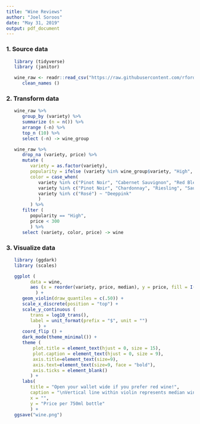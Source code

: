 ```yaml
---
title: "Wine Reviews"
author: "Joel Soroos"
date: "May 31, 2019"
output: pdf_document
---
```


### 1. Source data
```r

   library (tidyverse)
   library (janitor)  

   wine_raw <- readr::read_csv("https://raw.githubusercontent.com/rfordatascience/tidytuesday/master/data/2019/2019-05-28/winemag-data-130k-v2.csv") %>%
      clean_names ()
```

### 2. Transform data
```r

   wine_raw %>%
      group_by (variety) %>%
      summarize (n = n()) %>%
      arrange (-n) %>%
      top_n (10) %>%
      select (-n) -> wine_group

   wine_raw %>%
      drop_na (variety, price) %>%
      mutate (
         variety = as.factor(variety),
         popularity = ifelse (variety %in% wine_group$variety, "High", "Low"),
         color = case_when(
            variety %in% c("Pinot Noir", "Cabernet Sauvignon", "Red Blend", "Bordeaux-style Red Blend", "Syrah", "Merlot") ~ "red4",
            variety %in% c("Pinot Noir", "Chardonnay", "Riesling", "Sauvignon Blanc") ~ "Oldlace",
            variety %in% c("Rosé") ~ "Deeppink"
            )
         ) %>%
      filter (
         popularity == "High",
         price < 300
         ) %>%
      select (variety, color, price) -> wine
```

### 3. Visualize data
```r

   library (ggdark)
   library (scales)

   ggplot (
         data = wine,
         aes (x = reorder(variety, price, median), y = price, fill = I(color))
           ) +
      geom_violin(draw_quantiles = c(.50)) +
      scale_x_discrete(position = "top") +
      scale_y_continuous (
         trans = log10_trans(),
         label = unit_format(prefix = "$", unit = "")
            ) +
      coord_flip () +
      dark_mode(theme_minimal()) +
      theme (
          plot.title = element_text(hjust = 0, size = 15),
          plot.caption = element_text(hjust = 0, size = 9),
          axis.title=element_text(size=9),
          axis.text=element_text(size=9, face = "bold"),
          axis.ticks = element_blank()
         ) +
      labs(
         title = "Open your wallet wide if you prefer red wine!",
         caption = "\nVertical line within violin represents median wine bottle price for that grape variety. \nVarietals with 10 most reviews displayed.  Excludes wines priced > $300 per bottle. \nSource: Wine Enthusiast via Kaggle via R4DS Tidy Tuesday       |       Visualization: Joel Soroos @soroosj",
         x = "",
         y = "Price per 750ml bottle"
         ) +
   ggsave("wine.png")
```

